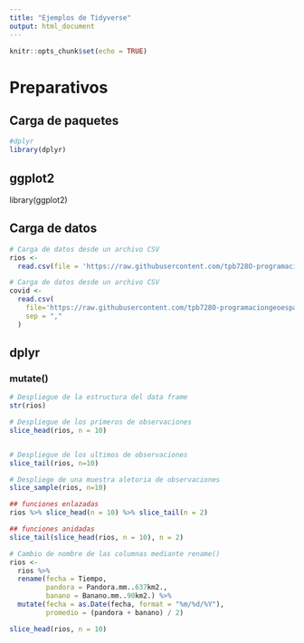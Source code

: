 ```yaml
---
title: "Ejemplos de Tidyverse"
output: html_document
---
```


```r
knitr::opts_chunk$set(echo = TRUE)
```

# Preparativos

## Carga de paquetes

```r
#dplyr
library(dplyr)
```


## ggplot2

library(ggplot2)



## Carga de datos

```r
# Carga de datos desde un archivo CSV
rios <-
  read.csv(file = 'https://raw.githubusercontent.com/tpb728O-programaciongeoespacialr/2021ii/main/datos/hidrologia/fdc/fdc.csv')
```


```r
# Carga de datos desde un archivo CSV 
covid <- 
  read.csv(
    file='https://raw.githubusercontent.com/tpb728O-programaciongeoespacialr/2021ii/main/datos/minsalud/covid/ultimafecha_CSV_GENERAL.csv', 
    sep = ","
  )
```
## dplyr

### mutate()
```r
# Despliegue de la estructura del data frame
str(rios)
```

```r
# Despliegue de los primeros de observaciones
slice_head(rios, n = 10)


# Despliegue de los ultimos de observaciones
slice_tail(rios, n=10)

# Despliege de una muestra aletoria de observaciones
slice_sample(rios, n=10)
```
```r
## funciones enlazadas
rios %>% slice_head(n = 10) %>% slice_tail(n = 2)
```

```r
## funciones anidadas 
slice_tail(slice_head(rios, n = 10), n = 2)
```


```r
# Cambio de nombre de las columnas mediante rename()
rios <-
  rios %>%
  rename(fecha = Tiempo,
         pandora = Pandora.mm..637km2.,
         banano = Banano.mm..90km2.) %>% 
  mutate(fecha = as.Date(fecha, format = "%m/%d/%Y"),
         promedio = (pandora + banano) / 2)

slice_head(rios, n = 10)
```


